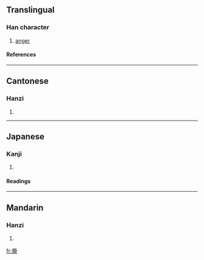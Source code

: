 ==Translingual==
===Han character===
{{Han char|rn=37|rad=大|as=15|sn=18|four=6043<sub>6</sub>|canj=田中田田大 (WLWWK)}}
# [[anger]]
====References====
{{Han ref|kx=0254.180|dkj=06025|dj=0516.120|hdz=10550.120|uh=5970|ud=22896|bh=EFC0|bd=61376}}
----
==Cantonese==
===Hanzi===
{{yue-hanzi|jyut=|y=bei6}}
# {{defn|Cantonese}}
----
==Japanese==
===Kanji===
{{ja-kanji|grade=|rs=大15}}
# {{defn|Japanese}} 
====Readings====
{{ja-readings|on=[[ひ]] (hi), [[び]] (bi)|kun=[[せまる]] (semaru), [[いかる]] (ikaru)}}
----
==Mandarin==
===Hanzi===
{{cmn-hanzi|pin=[[bì]] (bi4)|wg=pi<sup>4</sup>}}
# {{defn|Mandarin}}

[[fr:奰]]